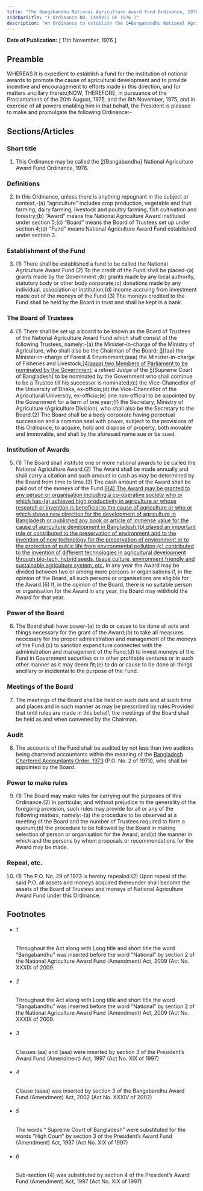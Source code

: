 ```yaml
---
title: "The Bangabandhu National Agriculture Award Fund Ordinance, 1976"
sidebarTitle: "( Ordinance NO. LXXXVII OF 1976 )"
description: "An Ordinance to establish the 1♣Bangabandhu National Agriculture Award Fund."
---
```


**Date of Publication:** [ 11th November, 1976 ]

## Preamble

WHEREAS it is expedient to establish a fund for the institution of national awards to promote the cause of agricultural development and to provide incentive and encouragement to efforts made in this direction, and for matters ancillary thereto;NOW, THEREFORE, in pursuance of the Proclamations of the 20th August, 1975, and the 8th November, 1975, and in exercise of all powers enabling him in that behalf, the President is pleased to make and promulgate the following Ordinance:-

## Sections/Articles

### Short title

1. This Ordinance may be called the [2](1)[Bangabandhu] National Agriculture Award Fund Ordinance, 1976.

### Definitions

2. In this Ordinance, unless there is anything repugnant in the subject or context,-(a) “agriculture” includes crop production, vegetable and fruit farming, dairy farming, livestock and poultry farming, fish cultivation and forestry;(b) “Award” means the National Agriculture Award instituted under section 5;(c) “Board” means the Board of Trustees set up under section 4;(d) “Fund” means National Agriculture Award Fund established under section 3.

### Establishment of the Fund

3. (1) There shall be established a fund to be called the National Agriculture Award Fund.(2) To the credit of the Fund shall be placed-(a) grants made by the Government ;(b) grants made by any local authority, statutory body or other body corporate;(c) donations made by any individual, association or institution;(d) income accruing from investment made out of the moneys of the Fund.(3) The moneys credited to the Fund shall be held by the Board in trust and shall be kept in a bank.

### The Board of Trustees

4. (1) There shall be set up a board to be known as the Board of Trustees of the National Agriculture Award Fund which shall consist of the following Trustees, namely:-(a) the Minister-in-charge of the Ministry of Agriculture, who shall also be the Chairman of the Board; [3](1)[(aa) the Minister-in-charge of Forest & Environment;(aaa) the Minister-in-charge of Fisheries and Livestock;][4](2)[(aaaa) two Members of Parliament to be nominated by the Government;](b) a retired Judge of the [5](3)[Supreme Court of Bangladesh] to be nominated by the Government who shall continue to be a Trustee till his successor is nominated;(c) the Vice-Chancellor of the University of Dhaka, ex-officio;(d) the Vice-Chancellor of the Agricultural University, ex-officio;(e) one non-official to be appointed by the Government for a term of one year;(f) the Secretary, Ministry of Agriculture (Agriculture Division), who shall also be the Secretary to the Board.(2) The Board shall be a body corporate having perpetual succession and a common seal with power, subject to the provisions of this Ordinance, to acquire, hold and dispose of property, both movable and immovable, and shall by the aforesaid name sue or be sued.

### Institution of Awards

5. (1) The Board shall institute one or more national awards to be called the National Agriculture Award.(2) The Award shall be made annually and shall carry a citation and such amount in cash as may be determined by the Board from time to time.(3) The cash amount of the Award shall be paid out of the moneys of the Fund.[6](1)[(4) The Award may be granted to any person or organisation including a co-operative society who or which has-(a) achieved high productivity in agriculture or whose research or invention is beneficial to the cause of agriculture or who or which shows new direction for the development of agriculture in Bangladesh or published any book or article of immense value for the cause of agriculture development in Bangladesh;(b) played an important role or contributed to the preservation of environment and to the invention of new technology for the preservation of environment or to the protection of public life from environmental pollution;(c) contributed to the invention of different technologies in agricultural development through bio-tech, hybrid seeds, tissue culture, environment friendly and sustainable agriculture system, etc.](5) In any year the Award may be divided between two or among more persons or organisations if, in the opinion of the Board, all such persons or organisations are eligible for the Award.(6) If, in the opinion of the Board, there is no suitable person or organisation for the Award in any year, the Board may withhold the Award for that year.

### Power of the Board

6. The Board shall have power-(a) to do or cause to be done all acts and things necessary for the grant of the Award;(b) to take all measures necessary for the proper administration and management of the moneys of the Fund;(c) to sanction expenditure connected with the administration and management of the Fund;(d) to invest moneys of the Fund in Government securities or in other profitable ventures or in such other manner as it may deem fit;(e) to do or cause to be done all things ancillary or incidental to the purpose of the Fund.

### Meetings of the Board

7. The meetings of the Board shall be held on such date and at such time and places and in such manner as may be prescribed by rules:Provided that until rules are made in this behalf, the meetings of the Board shall be held as and when convened by the Chairman.

### Audit

8. The accounts of the Fund shall be audited by not less than two auditors being chartered accountants within the meaning of the [Bangladesh Chartered Accountants Order, 1973](/act-442.html "Bangladesh Chartered Accountants Order, 1973 ") (P.O. No. 2 of 1973), who shall be appointed by the Board.

### Power to make rules

9. (1) The Board may make rules for carrying out the purposes of this Ordinance.(2) In particular, and without prejudice to the generality of the foregoing provision, such rules may provide for all or any of the following matters, namely:-(a) the procedure to be observed at a meeting of the Board and the number of Trustees required to form a quorum;(b) the procedure to be followed by the Board in making selection of person or organisation for the Award; and(c) the manner in which and the persons by whom proposals or recommendations for the Award may be made.

### Repeal, etc.

10. (1) The P.O. No. 29 of 1973 is hereby repealed.(2) Upon repeal of the said P.O. all assets and moneys acquired thereunder shall become the assets of the Board of Trustees and moneys of National Agriculture Award Fund under this Ordinance.

## Footnotes

- ###### 1

  Throughout the Act along with Long title and short title the word “Bangabandhu” was inserted before the word “National” by section 2 of the National Agriculture Award Fund (Amendment) Act, 2009 (Act No. XXXIX of 2009.

- ###### 2

  Throughout the Act along with Long title and short title the word “Bangabandhu” was inserted before the word “National” by section 2 of the National Agriculture Award Fund (Amendment) Act, 2009 (Act No. XXXIX of 2009.

- ###### 3

  Clauses (aa) and (aaa) were inserted by section 3 of the President’s Award Fund (Amendment) Act, 1997 (Act No. XIX of 1997)

- ###### 4

  Clause (aaaa) was inserted by section 3 of the Bangabandhu Award Fund (Amendment) Act, 2002 (Act No. XXXIV of 2002)

- ###### 5

  The words “ Supreme Court of Bangladesh” were substituted for the words “High Court” by section 3 of the President’s Award Fund (Amendment) Act, 1997 (Act No. XIX of 1997)

- ###### 6

  Sub-section (4) was substituted by section 4 of the President’s Award Fund (Amendment) Act, 1997 (Act No. XIX of 1997)

